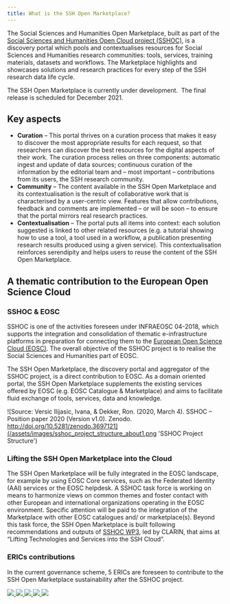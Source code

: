 ```yaml
---
title: What is the SSH Open Marketplace?
---
```


The Social Sciences and Humanities Open Marketplace, built as part of the
[Social Sciences and Humanities Open Cloud project (SSHOC)](https://www.sshopencloud.eu/),
is a discovery portal which pools and contextualises resources for Social
Sciences and Humanities research communities: tools, services, training
materials, datasets and workflows. The Marketplace highlights and showcases
solutions and research practices for every step of the SSH research data life
cycle.

The SSH Open Marketplace is currently under development.  The final release is
scheduled for December 2021.

## Key aspects

- **Curation** – This portal thrives on a curation process that makes it easy to
  discover the most appropriate results for each request, so that researchers
  can discover the best resources for the digital aspects of their work. The
  curation process relies on three components: automatic ingest and update of
  data sources; continuous curation of the information by the editorial team and
  – most important – contributions from its users, the SSH research community.
- **Community** – The content available in the SSH Open Marketplace and its
  contextualisation is the result of collaborative work that is characterised by
  a user-centric view. Features that allow contributions, feedback and comments
  are implemented – or will be soon – to ensure that the portal mirrors real
  research practices.
- **Contextualisation** – The portal puts all items into context: each solution
  suggested is linked to other related resources (e.g. a tutorial showing how to
  use a tool, a tool used in a workflow, a publication presenting research
  results produced using a given service). This contextualisation reinforces
  serendipity and helps users to reuse the content of the SSH Open Marketplace.

## A thematic contribution to the European Open Science Cloud

### SSHOC & EOSC

SSHOC is one of the activities foreseen under INFRAEOSC 04-2018, which supports
the integration and consolidation of thematic e-infrastructure platforms in
preparation for connecting them to the
[European Open Science Cloud (EOSC)](https://sshopencloud.eu/sshoc-eosc). The
overall objective of the SSHOC project is to realise the Social Sciences and
Humanities part of EOSC.

The SSH Open Marketplace, the discovery portal and aggregator of the SSHOC
project, is a direct contribution to EOSC. As a domain oriented portal, the SSH
Open Marketplace supplements the existing services offered by EOSC (e.g. EOSC
Catalogue & Marketplace) and aims to facilitate fluid exchange of tools,
services, data and knowledge.

![Source: Versic Ilijasic, Ivana, & Dekker, Ron. (2020, March 4). SSHOC – Position paper 2020 (Version v1.0). Zenodo. http://doi.org/10.5281/zenodo.3697121](/assets/images/sshoc_project_structure_about1.png 'SSHOC Project Structure')

### Lifting the SSH Open Marketplace into the Cloud

The SSH Open Marketplace will be fully integrated in the EOSC landscape, for
example by using EOSC Core services, such as the Federated Identity (AAI)
services or the EOSC helpdesk. A SSHOC task force is working on means to
harmonize views on common themes and foster contact with other European and
international organizations operating in the EOSC environment. Specific
attention will be paid to the integration of the Marketplace with other EOSC
catalogues and/ or marketplace(s). Beyond this task force, the SSH Open
Marketplace is built following recommendations and outputs of
[SSHOC WP3](https://sshopencloud.eu/publications/deliverables?field_wp_tid%5B%5D=14),
led by CLARIN, that aims at “Lifting Technologies and Services into the SSH
Cloud”.

### ERICs contributions

In the current governance scheme, 5 ERICs are foreseen to contribute to the SSH
Open Marketplace sustainability after the SSHOC project.

<div class="grid grid-cols-5">


<a href="https://www.cessda.eu">
  <img src="/assets/images/cessda-logo.png" />
</a>
<a href="https://clarin.eu">
  <img src="/assets/images/clarin-logo.png" />
</a>
<a href="https://dariah.eu">
  <img src="/assets/images/dariah-eu-logo.png" />
</a>
<a href="http://www.europeansocialsurvey.org">
  <img src="/assets/images/ess-logo.png" />
</a>
<a href="http://www.share-project.org">
  <img src="/assets/images/share-eric.png" />
</a>

</div>

